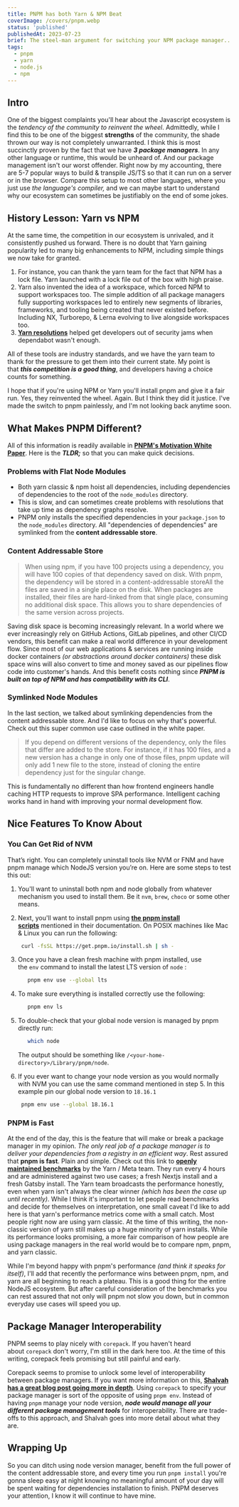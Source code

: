 ```yaml
---
title: PNPM has both Yarn & NPM Beat
coverImage: /covers/pnpm.webp
status: 'published'
publishedAt: 2023-07-23
brief: The steel-man argument for switching your NPM package manager... yet again.
tags:
  - pnpm
  - yarn
  - node.js
  - npm
---
```


## **Intro**

One of the biggest complaints you'll hear about the Javascript ecosystem is the *tendency of the community to reinvent the wheel*. Admittedly, while I find this to be one of the biggest **strengths** of the community, the shade thrown our way is not completely unwarranted. I think this is most succinctly proven by the fact that we have **_3 package managers_**. In any other language or runtime, this would be unheard of. And our package management isn't our worst offender. Right now by my accounting, there are 5-7 popular ways to build & transpile JS/TS so that it can run on a server or in the browser. Compare this setup to most other languages, where you just use *the language's compiler,* and we can maybe start to understand why our ecosystem can sometimes be justifiably on the end of some jokes.

## **History Lesson: Yarn vs NPM**

At the same time, the competition in our ecosystem is unrivaled, and it consistently pushed us forward. There is no doubt that Yarn gaining popularity led to many big enhancements to NPM, including simple things we now take for granted.

1. For instance, you can thank the yarn team for the fact that NPM has a lock file. Yarn launched with a lock file out of the box with high praise.
2. Yarn also invented the idea of a workspace, which forced NPM to support workspaces too. The simple addition of all package managers fully supporting workspaces led to entirely new segments of libraries, frameworks, and tooling being created that never existed before. Including NX, Turborepo, & Lerna evolving to live alongside workspaces too.
3. **[Yarn resolutions](https://classic.yarnpkg.com/lang/en/docs/selective-version-resolutions/#toc-why-would-you-want-to-do-this)** helped get developers out of security jams when dependabot wasn't enough.

All of these tools are industry standards, and we have the yarn team to thank for the pressure to get them into their current state. My point is that **_this competition is a good thing_**, and developers having a choice counts for something.

I hope that if you're using NPM or Yarn you'll install pnpm and give it a fair run. Yes, they reinvented the wheel. Again. But I think they did it justice. I've made the switch to pnpm painlessly, and I'm not looking back anytime soon.

## **What Makes PNPM Different?**

All of this information is readily available in **[PNPM's Motivation White Paper](https://pnpm.io/motivation)**. Here is the **_TLDR;_** so that you can make quick decisions.

### **Problems with Flat Node Modules**

- Both yarn classic & npm hoist all dependencies, including dependencies of dependencies to the root of the `node_modules` directory.
- This is slow, and can sometimes create problems with resolutions that take up time as dependency graphs resolve.
- PNPM only installs the specified dependencies in your `package.json` to the `node_modules` directory. All "dependencies of dependencies" are symlinked from the **content addressable store**.

### **Content Addressable Store**

> When using npm, if you have 100 projects using a dependency, you will have 100 copies of that dependency saved on disk. With pnpm, the dependency will be stored in a content-addressable storeAll the files are saved in a single place on the disk. When packages are installed, their files are hard-linked from that single place, consuming no additional disk space. This allows you to share dependencies of the same version across projects.

Saving disk space is becoming increasingly relevant. In a world where we ever increasingly rely on GitHub Actions, GitLab pipelines, and other CI/CD vendors, this benefit can make a real world difference in your development flow. Since most of our web applications & services are running inside docker containers *(or abstractions around docker containers)* these disk space wins will also convert to time and money saved as our pipelines flow code into customer's hands. And this benefit costs nothing since **_PNPM is built on top of NPM and has compatibility with its CLI_**.

### **Symlinked Node Modules**

In the last section, we talked about symlinking dependencies from the content addressable store. And I'd like to focus on why that's powerful. Check out this super common use case outlined in the white paper.

> If you depend on different versions of the dependency, only the files that differ are added to the store. For instance, if it has 100 files, and a new version has a change in only one of those files, pnpm update will only add 1 new file to the store, instead of cloning the entire dependency just for the singular change.

This is fundamentally no different than how frontend engineers handle caching HTTP requests to improve SPA performance. Intelligent caching works hand in hand with improving your normal development flow.

## **Nice Features To Know About**

### **You Can Get Rid of NVM**

That’s right. You can completely uninstall tools like NVM or FNM and have pnpm manage which NodeJS version you’re on. Here are some steps to test this out:

1. You'll want to uninstall both npm and node globally from whatever mechanism you used to install them. Be it `nvm`, `brew`, `choco` or some other means.
2. Next, you'll want to install pnpm using **[the pnpm install scripts](https://pnpm.io/installation)** mentioned in their documentation. On POSIX machines like Mac & Linux you can run the following:

   ```sh
    curl -fsSL https://get.pnpm.io/install.sh | sh -
   ```

3. Once you have a clean fresh machine with pnpm installed, use the `env` command to install the latest LTS version of `node` :

   ```sh
      pnpm env use --global lts
   ```

4. To make sure everything is installed correctly use the following:

   ```sh
      pnpm env ls
   ```

5. To double-check that your global node version is managed by pnpm directly run:

   ```sh
      which node
   ```

   The output should be something like `/<your-home-directory>/Library/pnpm/node`.

6. If you ever want to change your node version as you would normally with NVM you can use the same command mentioned in step 5. In this example pin our global node version to `18.16.1`

   ```sh
    pnpm env use --global 18.16.1
   ```

### **PNPM is Fast**

At the end of the day, this is the feature that will make or break a package manager in my opinion. *The only real job of a package manager is to deliver your dependencies from a registry in an efficient way*. Rest assured that **pnpm is fast**. Plain and simple. Check out this link to **[openly maintained benchmarks](https://pnpm.io/benchmarks)** by the Yarn / Meta team. They run every 4 hours and are administered against two use cases; a fresh Nextjs install and a fresh Gatsby install. The Yarn team broadcasts the performance honestly, even when yarn isn't always the clear winner *(which has been the case up until recently)*. While I think it's important to let people read benchmarks and decide for themselves on interpretation, one small caveat I'd like to add here is that yarn's performance metrics come with a small catch. Most people right now are using yarn classic. At the time of this writing, the non-classic version of yarn still makes up a huge minority of yarn installs. While its performance looks promising, a more fair comparison of how people are using package managers in the real world would be to compare npm, pnpm, and yarn classic.

While I'm beyond happy with pnpm's performance *(and think it speaks for itself)*, I'll add that recently the performance wins between pnpm, npm, and yarn are all beginning to reach a plateau. This is a good thing for the entire NodeJS ecosystem. But after careful consideration of the benchmarks you can rest assured that not only will pnpm not slow you down, but in common everyday use cases will speed you up.

## **Package Manager Interoperability**

PNPM seems to play nicely with `corepack`. If you haven't heard about `corepack` don't worry, I'm still in the dark here too. At the time of this writing, corepack feels promising but still painful and early.

Corepack seems to promise to unlock some level of interoperability between package managers. If you want more information on this, **[Shalvah has a great blog post going more in depth](https://blog.shalvah.me/posts/why-arent-node-js-package-managers-interoperable#corepack)**. Using `corepack` to specify your package manager is sort of the opposite of using `pnpm env`. Instead of having `pnpm` manage your node version, **_node would manage all your different package management tools_** for interoperability. There are trade-offs to this approach, and Shalvah goes into more detail about what they are.

## **Wrapping Up**

So you can ditch using node version manager, benefit from the full power of the content addressable store, and every time you run `pnpm install` you're gonna sleep easy at night knowing no meaningful amount of your day will be spent waiting for dependencies installation to finish. PNPM deserves your attention, I know it will continue to have mine.

